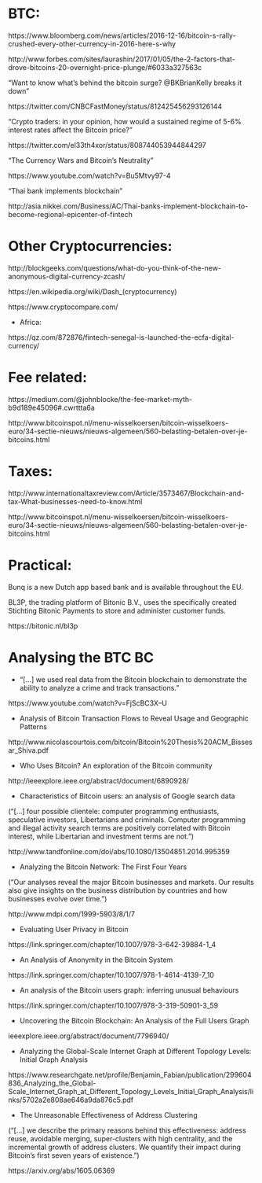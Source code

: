 
# BTC:

https://www.bloomberg.com/news/articles/2016-12-16/bitcoin-s-rally-crushed-every-other-currency-in-2016-here-s-why

http://www.forbes.com/sites/laurashin/2017/01/05/the-2-factors-that-drove-bitcoins-20-overnight-price-plunge/#6033a327563c

"Want to know what's behind the bitcoin surge? @BKBrianKelly breaks it down"
 
https://twitter.com/CNBCFastMoney/status/812425456293126144

"Crypto traders: in your opinion, how would a sustained regime of 5-6% interest rates affect the Bitcoin price?"

https://twitter.com/el33th4xor/status/808744053944844297

"The Currency Wars and Bitcoin's Neutrality"

https://www.youtube.com/watch?v=Bu5Mtvy97-4

"Thai bank implements blockchain"

http://asia.nikkei.com/Business/AC/Thai-banks-implement-blockchain-to-become-regional-epicenter-of-fintech


# Other Cryptocurrencies:

http://blockgeeks.com/questions/what-do-you-think-of-the-new-anonymous-digital-currency-zcash/

https://en.wikipedia.org/wiki/Dash_(cryptocurrency)

https://www.cryptocompare.com/


- Africa:

https://qz.com/872876/fintech-senegal-is-launched-the-ecfa-digital-currency/



# Fee related:

https://medium.com/@johnblocke/the-fee-market-myth-b9d189e45096#.cwrttta6a

http://www.bitcoinspot.nl/menu-wisselkoersen/bitcoin-wisselkoers-euro/34-sectie-nieuws/nieuws-algemeen/560-belasting-betalen-over-je-bitcoins.html


# Taxes:


http://www.internationaltaxreview.com/Article/3573467/Blockchain-and-tax-What-businesses-need-to-know.html

http://www.bitcoinspot.nl/menu-wisselkoersen/bitcoin-wisselkoers-euro/34-sectie-nieuws/nieuws-algemeen/560-belasting-betalen-over-je-bitcoins.html


# Practical:

Bunq is a new Dutch app based bank and is available throughout the EU.  

BL3P, the trading platform of Bitonic B.V., uses the specifically created Stichting Bitonic Payments to store and administer customer funds. 

https://bitonic.nl/bl3p








# Analysing the BTC BC


- "[...] we used real data from the Bitcoin blockchain to demonstrate the ability to analyze a crime and track transactions."

https://www.youtube.com/watch?v=FjScBC3X--U


- Analysis of Bitcoin Transaction Flows to Reveal Usage and Geographic Patterns

http://www.nicolascourtois.com/bitcoin/Bitcoin%20Thesis%20ACM_Bissesar_Shiva.pdf

- Who Uses Bitcoin? An exploration of the Bitcoin community

http://ieeexplore.ieee.org/abstract/document/6890928/


- Characteristics of Bitcoin users: an analysis of Google search data

("[...] four possible clientele: computer programming enthusiasts, speculative investors, Libertarians and criminals. Computer programming and illegal activity search terms are positively correlated with Bitcoin interest, while Libertarian and investment terms are not.")

http://www.tandfonline.com/doi/abs/10.1080/13504851.2014.995359


- Analyzing the Bitcoin Network: The First Four Years

("Our analyses reveal the major Bitcoin businesses and markets. Our results also give insights on the business distribution by countries and how businesses evolve over time.")

http://www.mdpi.com/1999-5903/8/1/7


- Evaluating User Privacy in Bitcoin

https://link.springer.com/chapter/10.1007/978-3-642-39884-1_4


- An Analysis of Anonymity in the Bitcoin System

https://link.springer.com/chapter/10.1007/978-1-4614-4139-7_10


- An analysis of the Bitcoin users graph: inferring unusual behaviours

https://link.springer.com/chapter/10.1007/978-3-319-50901-3_59


- Uncovering the Bitcoin Blockchain: An Analysis of the Full Users Graph

ieeexplore.ieee.org/abstract/document/7796940/


- Analyzing the Global-Scale Internet Graph at Different Topology Levels: Initial Graph Analysis

https://www.researchgate.net/profile/Benjamin_Fabian/publication/299604836_Analyzing_the_Global-Scale_Internet_Graph_at_Different_Topology_Levels_Initial_Graph_Analysis/links/5702a2e808ae646a9da876c5.pdf


- The Unreasonable Effectiveness of Address Clustering

("[...] we describe the primary reasons behind this effectiveness: address reuse, avoidable merging, super-clusters with high centrality, and the incremental growth of address clusters. We quantify their impact during Bitcoin's first seven years of existence.")

https://arxiv.org/abs/1605.06369





